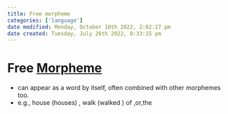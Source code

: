 ```yaml
---
title: Free morpheme
categories: ['language']
date modified: Monday, October 10th 2022, 2:02:27 pm
date created: Tuesday, July 26th 2022, 8:33:15 pm
---
```


# Free [Morpheme](Morpheme.qmd)
- can appear as a word by itself, often combined with other morphemes too.
- e.g., house (houses) , walk (walked ) of ,or,the



